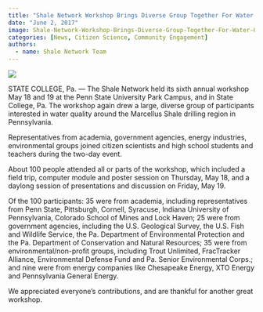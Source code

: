 ```yaml
---
title: "Shale Network Workshop Brings Diverse Group Together For Water Quality Discussions"
date: "June 2, 2017"
image: Shale-Network-Workshop-Brings-Diverse-Group-Together-For-Water-Quality-Discussions/image.jpg
categories: [News, Citizen Science, Community Engagement]
authors: 
  - name: Shale Network Team
---
```


![](Shale-Network-Workshop-Brings-Diverse-Group-Together-For-Water-Quality-Discussions/image.jpg)

STATE COLLEGE, Pa. — The Shale Network held its sixth annual workshop May 18 and 19 at the Penn State University Park Campus, and in State College, Pa. The workshop again drew a large, diverse group of participants interested in water quality around the Marcellus Shale drilling region in Pennsylvania.

Representatives from academia, government agencies, energy industries, environmental groups joined citizen scientists and high school students and teachers during the two-day event.

About 100 people attended all or parts of the workshop, which included a field trip, computer module and poster session on Thursday, May 18, and a daylong session of presentations and discussion on Friday, May 19.

Of the 100 participants: 35 were from academia, including representatives from Penn State, Pittsburgh, Cornell, Syracuse, Indiana University of Pennsylvania, Colorado School of Mines and Lock Haven; 25 were from government agencies, including the U.S. Geological Survey, the U.S. Fish and Wildlife Service, the Pa. Department of Environmental Protection and the Pa. Department of Conservation and Natural Resources; 35 were from environmental/non-profit groups, including Trout Unlimited, FracTracker Alliance, Environmental Defense Fund and Pa. Senior Environmental Corps.; and nine were from energy companies like Chesapeake Energy, XTO Energy and Pennsylvania General Energy.

We appreciated everyone’s contributions, and are thankful for another great workshop.